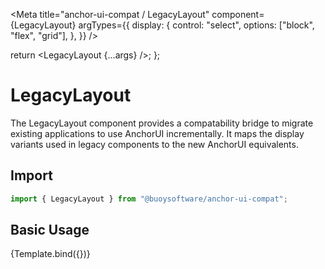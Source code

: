 

<Meta
  title="anchor-ui-compat / LegacyLayout"
  component={LegacyLayout}
  argTypes={{
    display: {
      control: "select",
      options: ["block", "flex", "grid"],
    },
  }}
/>

  return <LegacyLayout {...args} />;
};

# LegacyLayout

The LegacyLayout component provides a compatability bridge to migrate existing
applications to use AnchorUI incrementally. It maps the display variants used in
legacy components to the new AnchorUI equivalents.

## Import

```javascript
import { LegacyLayout } from "@buoysoftware/anchor-ui-compat";
```

## Basic Usage

<Canvas>
  <Story
    name="LegacyLayout"
    args={{ bg: "orange", p: "25px", display: "block" }}
  >
    {Template.bind({})}
  </Story>
</Canvas>
